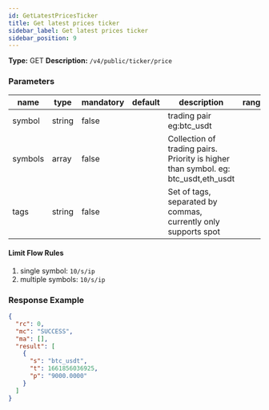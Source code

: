 ```yaml
---
id: GetLatestPricesTicker
title: Get latest prices ticker
sidebar_label: Get latest prices ticker
sidebar_position: 9
---
```


**Type:** GET **Description:** `/v4/public/ticker/price`

### Parameters

| name | type | mandatory | default | description | ranges |
| --- | --- | --- | --- | --- | --- |
| symbol | string | false |  | trading pair eg:btc_usdt |  |
| symbols | array | false |  | Collection of trading pairs. Priority is higher than symbol. eg: btc_usdt,eth_usdt |  |
| tags | string | false |  | Set of tags, separated by commas, currently only supports spot |  |

#### **Limit Flow Rules**

1. single symbol: `10/s/ip`
2. multiple symbols: `10/s/ip`

### Response Example

```json title="Response"
{
  "rc": 0,
  "mc": "SUCCESS",
  "ma": [],
  "result": [
    {
      "s": "btc_usdt",
      "t": 1661856036925,
      "p": "9000.0000"
    }
  ]
}
```

